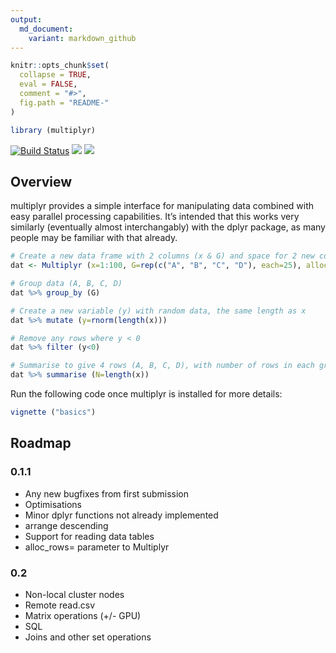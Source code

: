 ```yaml
---
output:
  md_document:
    variant: markdown_github
---
```


```r
knitr::opts_chunk$set(
  collapse = TRUE,
  eval = FALSE,
  comment = "#>",
  fig.path = "README-"
)
```

```r
library (multiplyr)
```

[![Build Status](https://travis-ci.org/jeblundell/multiplyr.svg?branch=develop)](https://travis-ci.org/jeblundell/multiplyr)
[![](http://www.r-pkg.org/badges/version/multiplyr)](https://cran.r-project.org/web/packages/multiplyr/index.html)
[![](http://cranlogs.r-pkg.org/badges/grand-total/multiplyr)](https://cran.r-project.org/web/packages/multiplyr/index.html)

## Overview

multiplyr provides a simple interface for manipulating data combined with
easy parallel processing capabilities. It's intended that this works
very similarly (eventually almost interchangably) with the dplyr package,
as many people may be familiar with that already.

```r
# Create a new data frame with 2 columns (x & G) and space for 2 new columns
dat <- Multiplyr (x=1:100, G=rep(c("A", "B", "C", "D"), each=25), alloc=2)

# Group data (A, B, C, D)
dat %>% group_by (G)

# Create a new variable (y) with random data, the same length as x
dat %>% mutate (y=rnorm(length(x)))

# Remove any rows where y < 0
dat %>% filter (y<0)

# Summarise to give 4 rows (A, B, C, D), with number of rows in each group
dat %>% summarise (N=length(x))
```
    
Run the following code once multiplyr is installed for more details:

```r
vignette ("basics")
```
    
## Roadmap

### 0.1.1
* Any new bugfixes from first submission
* Optimisations
* Minor dplyr functions not already implemented
* arrange descending
* Support for reading data tables
* alloc_rows= parameter to Multiplyr

### 0.2
* Non-local cluster nodes
* Remote read.csv
* Matrix operations (+/- GPU)
* SQL
* Joins and other set operations

